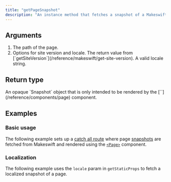 ```yaml
---
title: "getPageSnapshot"
description: "An instance method that fetches a snapshot of a Makeswift page at a given path. This snapshot is only intended to be rendered by the `<Page>` component."
---
```



## Arguments

1. <ParamField query="pathname" type="string" required>
     The path of the page.
   </ParamField>
2. <ParamField query="options" type="object" required>
     Options for site version and locale.
     <Expandable>
       <ParamField query="siteVersion" type="SiteVersion" required>
         The return value from
         [`getSiteVersion`](/reference/makeswift/get-site-version).
       </ParamField>
       <ParamField query="locale" type="string">
         A valid locale string.
       </ParamField>
     </Expandable>
   </ParamField>

## Return type

<ResponseField name="snapshot" type="Snapshot">
  An opaque `Snapshot` object that is only intended to be rendered by the
  [`<Page>`](/reference/components/page) component.
</ResponseField>

## Examples

### Basic usage

The following example sets up a [catch all route](https://nextjs.org/docs/pages/building-your-application/routing/dynamic-routes#catch-all-segments) where page [snapshots](/architecture/concepts#snapshots) are fetched from Makeswift and rendered using the [`<Page>`](/reference/components/page) component.

<PagesCatchAllExample />

### Localization

The following example uses the `locale` param in `getStaticProps` to fetch a localized snapshot of a page.

<PagesCatchAllLocalizedExample />
